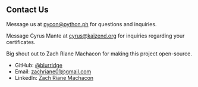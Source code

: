 ## Contact Us

Message us at [pycon@python.ph](mailto:pycon@python.ph) for questions and inquiries.

Message Cyrus Mante at [cyrus@kaizend.org](mailto:cyrus@kaizend.org) for inquiries regarding your certificates.

Big shout out to Zach Riane Machacon for making this project open-source.
- GitHub: [@blurridge](https://github.com/blurridge)
- Email: [zachriane01@gmail.com](mailto:zachriane01@gmail.com)
- LinkedIn: [Zach Riane Machacon](https://www.linkedin.com/in/zachriane)